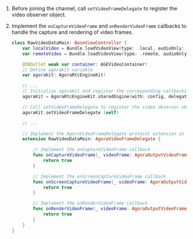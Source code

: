 <PlatformWrapper platform="ios">

1. Before joining the channel, call `setVideoFrameDelegate` to register the video observer object.

2. Implement the `onCaptureVideoFrame` and `onRenderVideoFrame` callbacks to handle the capture and rendering of video frames.

    ```swift
    class RawVideoDataMain: BaseViewController {
        var localVideo = Bundle.loadVideoView(type: .local, audioOnly: false)
        var remoteVideo = Bundle.loadVideoView(type: .remote, audioOnly: false)

        @IBOutlet weak var container: AGEVideoContainer!
        // Define agoraKit variable
        var agoraKit: AgoraRtcEngineKit!

        // ...
        // Initialize agoraKit and register the corresponding callbacks
        agoraKit = AgoraRtcEngineKit.sharedEngine(with: config, delegate: self)

        // Call setVideoFrameDelegate to register the video observer object
        agoraKit.setVideoFrameDelegate (self)

        // ...

        // Implement the AgoraVideoFrameDelegate protocol extension in the current class
        extension RawVideoDataMain: AgoraVideoFrameDelegate {

            // Implement the onCaptureVideoFrame callback
            func onCaptureVideoFrame(_ videoFrame: AgoraOutputVideoFrame) -> Bool {
                return true
            }

            // Implement the onScreenCaptureVideoFrame callback
            func onScreenCaptureVideoFrame(_ videoFrame: AgoraOutputVideoFrame) -> Bool {
                return true
            }

            // Implement the onRenderVideoFrame callback
            func onRenderVideoFrame(_ videoFrame: AgoraOutputVideoFrame, uid: UInt, channelId: String) -> Bool {
                return true
            }
        }
    }
    ```
</PlatformWrapper>